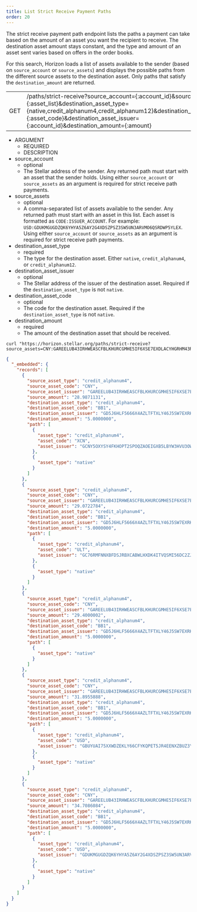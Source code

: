 ```yaml
---
title: List Strict Receive Payment Paths
order: 20
---
```



The strict receive payment path endpoint lists the paths a payment can take based on the amount of an asset you want the recipient to receive. The destination asset amount stays constant, and the type and amount of an asset sent varies based on offers in the order books.

For this search, Horizon loads a list of assets available to the sender (based on `source_account` or `source_assets`) and displays the possible paths from the different source assets to the destination asset. Only paths that satisfy the `destination_amount` are returned.

<Endpoint>

|     |                              |
| --- | ---------------------------- |
| GET | /paths/strict-receive?source_account={:account_id}&source_assets={:asset_list}&destination_asset_type={native,credit_alphanum4,credit_alphanum12}&destination_asset_code={:asset_code}&destination_asset_issuer={:account_id}&destination_amount={:amount} |

</Endpoint>

<AttributeTable>

- ARGUMENT
  - REQUIRED
  - DESCRIPTION
- source_account
  - optional
  - The Stellar address of the sender. Any returned path must start with an asset that the sender holds. Using either `source_account` or `source_assets` as an argument is required for strict receive path payments.
- source_assets
  - optional
  - A comma-separated list of assets available to the sender. Any returned path must start with an asset in this list. Each asset is formatted as `CODE:ISSUER_ACCOUNT`. For example: `USD:GDUKMGUGDZQK6YHYA5Z6AY2G4XDSZPSZ3SW5UN3ARVMO6QSRDWP5YLEX`. Using either `source_account` or `source_assets` as an argument is required for strict receive path payments.
- destination_asset_type
  - required
  - The type for the destination asset. Either `native`, `credit_alphanum4`, or `credit_alphanum12`.
- destination_asset_issuer
  - optional
  - The Stellar address of the issuer of the destination asset. Required if the `destination_asset_type` is not `native`.
- destination_asset_code
  - optional
  - The code for the destination asset. Required if the `destination_asset_type` is not `native`.
- destination_amount
  - required
  - The amount of the destination asset that should be received.

</AttributeTable>

<CodeExample title="Example Request">

```curl
curl "https://horizon.stellar.org/paths/strict-receive?source_assets=CNY:GAREELUB43IRHWEASCFBLKHURCGMHE5IF6XSE7EXDLACYHGRHM43RFOX&destination_asset_type=credit_alphanum4&destination_asset_code=BB1&destination_asset_issuer=GD5J6HLF5666X4AZLTFTXLY46J5SW7EXRKBLEYPJP33S33MXZGV6CWFN&destination_amount=5"
```

</CodeExample>

<ExampleResponse title="Example Response">

```json
{
  "_embedded": {
    "records": [
      {
        "source_asset_type": "credit_alphanum4",
        "source_asset_code": "CNY",
        "source_asset_issuer": "GAREELUB43IRHWEASCFBLKHURCGMHE5IF6XSE7EXDLACYHGRHM43RFOX",
        "source_amount": "28.9871131",
        "destination_asset_type": "credit_alphanum4",
        "destination_asset_code": "BB1",
        "destination_asset_issuer": "GD5J6HLF5666X4AZLTFTXLY46J5SW7EXRKBLEYPJP33S33MXZGV6CWFN",
        "destination_amount": "5.0000000",
        "path": [
          {
            "asset_type": "credit_alphanum4",
            "asset_code": "XCN",
            "asset_issuer": "GCNY5OXYSY4FKHOPT2SPOQZAOEIGXB5LBYW3HVU3OWSTQITS65M5RCNY"
          },
          {
            "asset_type": "native"
          }
        ]
      },
      {
        "source_asset_type": "credit_alphanum4",
        "source_asset_code": "CNY",
        "source_asset_issuer": "GAREELUB43IRHWEASCFBLKHURCGMHE5IF6XSE7EXDLACYHGRHM43RFOX",
        "source_amount": "29.0722784",
        "destination_asset_type": "credit_alphanum4",
        "destination_asset_code": "BB1",
        "destination_asset_issuer": "GD5J6HLF5666X4AZLTFTXLY46J5SW7EXRKBLEYPJP33S33MXZGV6CWFN",
        "destination_amount": "5.0000000",
        "path": [
          {
            "asset_type": "credit_alphanum4",
            "asset_code": "ULT",
            "asset_issuer": "GC76RMFNNXBFDSJRBXCABWLHXDK4ITVQSMI56DC2ZJVC3YOLLPCKKULT"
          },
          {
            "asset_type": "native"
          }
        ]
      },
      {
        "source_asset_type": "credit_alphanum4",
        "source_asset_code": "CNY",
        "source_asset_issuer": "GAREELUB43IRHWEASCFBLKHURCGMHE5IF6XSE7EXDLACYHGRHM43RFOX",
        "source_amount": "29.4000002",
        "destination_asset_type": "credit_alphanum4",
        "destination_asset_code": "BB1",
        "destination_asset_issuer": "GD5J6HLF5666X4AZLTFTXLY46J5SW7EXRKBLEYPJP33S33MXZGV6CWFN",
        "destination_amount": "5.0000000",
        "path": [
          {
            "asset_type": "native"
          }
        ]
      },
      {
        "source_asset_type": "credit_alphanum4",
        "source_asset_code": "CNY",
        "source_asset_issuer": "GAREELUB43IRHWEASCFBLKHURCGMHE5IF6XSE7EXDLACYHGRHM43RFOX",
        "source_amount": "31.8955888",
        "destination_asset_type": "credit_alphanum4",
        "destination_asset_code": "BB1",
        "destination_asset_issuer": "GD5J6HLF5666X4AZLTFTXLY46J5SW7EXRKBLEYPJP33S33MXZGV6CWFN",
        "destination_amount": "5.0000000",
        "path": [
          {
            "asset_type": "credit_alphanum4",
            "asset_code": "USD",
            "asset_issuer": "GBUYUAI75XXWDZEKLY66CFYKQPET5JR4EENXZBUZ3YXZ7DS56Z4OKOFU"
          },
          {
            "asset_type": "native"
          }
        ]
      },
      {
        "source_asset_type": "credit_alphanum4",
        "source_asset_code": "CNY",
        "source_asset_issuer": "GAREELUB43IRHWEASCFBLKHURCGMHE5IF6XSE7EXDLACYHGRHM43RFOX",
        "source_amount": "34.7086084",
        "destination_asset_type": "credit_alphanum4",
        "destination_asset_code": "BB1",
        "destination_asset_issuer": "GD5J6HLF5666X4AZLTFTXLY46J5SW7EXRKBLEYPJP33S33MXZGV6CWFN",
        "destination_amount": "5.0000000",
        "path": [
          {
            "asset_type": "credit_alphanum4",
            "asset_code": "USD",
            "asset_issuer": "GDUKMGUGDZQK6YHYA5Z6AY2G4XDSZPSZ3SW5UN3ARVMO6QSRDWP5YLEX"
          },
          {
            "asset_type": "native"
          }
        ]
      }
    ]
  }
}
```

</ExampleResponse>
